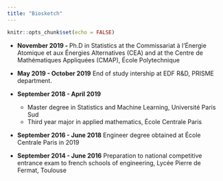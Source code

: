 ```yaml
---
title: "Biosketch"
---
```


```r
knitr::opts_chunk$set(echo = FALSE)
```

* **November 2019 - ** Ph.D in Statistics at the Commissariat à l'Énergie Atomique et aux Énergies Alternatives (CEA) and at the Centre de Mathématiques Appliquées (CMAP), École Polytechnique

* **May 2019 - October 2019** End of study intership at EDF R&D, PRISME department.

* **September 2018 - April 2019**
  - Master degree in Statistics and Machine Learning, Université Paris Sud
  - Third year major in applied mathematics, École Centrale Paris

* **September 2016 - June 2018** Engineer degree obtained at École Centrale Paris in 2019

* **September 2014 - June 2016** Preparation to national competitive entrance exam to french schools of engineering, Lycée Pierre de Fermat, Toulouse  

